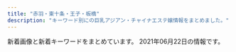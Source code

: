 ```yaml
---
title: "赤羽・東十条・王子・板橋"
description: "キーワード別にの巨乳アジアン・チャイナエステ嬢情報をまとめました。"
---
```


新着画像と新着キーワードをまとめています。
2021年06月22日の情報です。

<DmmAffiliateIns />
<KeywordTable
  shops={
    [
    {
        "img_links": [
            "http://www.roserelaxation.info/upload/202007/1594636684.jpg",
            "http://www.roserelaxation.info/upload/201801/1517150493.jpg",
            "http://www.roserelaxation.info/upload/images/20171206_132851.jpg",
            "http://www.roserelaxation.info/upload/201801/thumb/1517150493.jpg",
            "http://www.roserelaxation.info/upload/images/20171206_132823.jpg",
            "http://www.roserelaxation.info/upload/images/20170525_102731.jpg",
            "http://www.roserelaxation.info/upload/202007/thumb/1594636684.jpg",
            "http://www.roserelaxation.info/upload/202007/thumb_dis/1594636322.jpg",
            "http://www.roserelaxation.info/upload/images/20171206_133002.jpg",
            "http://www.roserelaxation.info/upload/201808/thumb_dis/1535596152.jpg",
            "http://www.roserelaxation.info/upload/images/20170613_104732.jpg",
            "http://www.roserelaxation.info/upload/202007/thumb_dis/1594636684.jpg",
            "http://www.roserelaxation.info/upload/202007/1594636246.jpg",
            "http://www.roserelaxation.info/upload/images/20170706_091357.jpg",
            "http://www.roserelaxation.info/upload/201707/1499300573.jpg",
            "http://www.roserelaxation.info/upload/images/20171214_032900.jpg",
            "http://www.roserelaxation.info/upload/202007/thumb_dis/1594636246.jpg",
            "http://www.roserelaxation.info/upload/202007/1594636355.jpg",
            "http://www.roserelaxation.info/upload/201708/thumb_dis/1502280972.jpg",
            "http://www.roserelaxation.info/upload/201807/thumb_dis/1531195952.jpg",
            "http://www.roserelaxation.info/upload/images/20171206_132919.jpg",
            "http://www.roserelaxation.info/upload/201807/1531195952.jpg",
            "http://www.roserelaxation.info/upload/201807/1531197286.jpg",
            "http://www.roserelaxation.info/upload/202007/thumb_dis/1594636355.jpg",
            "http://www.roserelaxation.info/upload/201807/thumb_dis/1531195547.jpg",
            "http://www.roserelaxation.info/upload/202007/thumb/1594636246.jpg",
            "http://www.roserelaxation.info/upload/201712/thumb/1512155748.jpg",
            "http://www.roserelaxation.info/upload/202007/thumb/1594636355.jpg",
            "http://www.roserelaxation.info/upload/201712/1512155748.jpg",
            "http://www.roserelaxation.info/upload/201807/1531195547.jpg",
            "http://www.roserelaxation.info/upload/202008/1598846272.jpg",
            "http://www.roserelaxation.info/upload/201712/thumb_dis/1512155748.jpg",
            "http://www.roserelaxation.info/upload/201708/1502280972.jpg",
            "http://www.roserelaxation.info/upload/201807/thumb/1531195547.jpg",
            "http://www.roserelaxation.info/upload/201807/thumb/1531195952.jpg",
            "http://www.roserelaxation.info/upload/201807/thumb_dis/1531197286.jpg",
            "http://www.roserelaxation.info/upload/201801/thumb_dis/1517150493.jpg"
        ],
        "station": "JR\u8d64\u7fbd\u99c5\u5357\u53e3",
        "name": "Only one \uff5e\u30aa\u30f3\u30ea\u30fc\u30ef\u30f3\uff5e",
        "keywords": {},
        "url": "http://www.roserelaxation.info/"
    },
    {
        "keywords": {
            "87": 8,
            "D": 8,
            "\u30bb\u30af\u30b7\u30fc": 3,
            "85": 2
        },
        "url": "http://www.goodtime.iesjp.com/",
        "name": "GOOD TIME",
        "img_links": [
            "http://www.goodtime.iesjp.com/files/007.jpg",
            "http://www.goodtime.iesjp.com/images/m-top-right03.jpg",
            "http://www.goodtime.iesjp.com/photo_news/upimg/3943160b5eaf8ad73c_1.jpg",
            "http://www.goodtime.iesjp.com/images/call.png",
            "http://www.goodtime.iesjp.com/images/m-left.jpg",
            "http://www.goodtime.iesjp.com/photo_news/upimg/22286608910ac9b0db_0.jpg",
            "http://www.goodtime.iesjp.com/images/m-top-right01.jpg",
            "http://www.goodtime.iesjp.com/images/top-left01.jpg",
            "http://www.goodtime.iesjp.com/files/001.jpg",
            "http://www.goodtime.iesjp.com/photo_news/upimg/6226360739cbd5fa6e_0.jpg",
            "http://www.goodtime.iesjp.com/photo_news/upimg/3462960a1ab283cd4a_0.jpg",
            "http://www.goodtime.iesjp.com/images/m-top03.jpg",
            "http://www.goodtime.iesjp.com/images/m-right.jpg",
            "http://www.goodtime.iesjp.com/images/m-top-right04.jpg",
            "http://www.goodtime.iesjp.com/images/m-top02.jpg",
            "http://www.goodtime.iesjp.com/images/m-top-right02.jpg",
            "http://www.goodtime.iesjp.com/files/006.jpg",
            "http://www.goodtime.iesjp.com/images/m-yejiao.jpg",
            "http://www.goodtime.iesjp.com/photo_news/upimg/1591860540114b630a_0.jpg",
            "http://www.goodtime.iesjp.com/files/003.jpg",
            "http://www.goodtime.iesjp.com/files/004.jpg",
            "http://www.goodtime.iesjp.com/images/m-head.jpg"
        ],
        "station": "\u8d64\u7fbd\u5ca9\u6df5\u99c52\u756a\u51fa\u53e3"
    },
    {
        "img_links": [
            "http://www.crossu.xyz/uploads/200528/1-20052Q52142229.jpg",
            "http://www.crossu.xyz/templets/default/picture/news.jpg",
            "http://www.crossu.xyz/uploads/allimg/180620/1-1P6201013133b.jpg",
            "http://www.crossu.xyz/uploads/190924/1-1Z9241056212J.jpg",
            "http://www.crossu.xyz/uploads/191119/1-19111915043V27.jpg",
            "http://www.crossu.xyz/uploads/180620/1-1P62010193X63.jpg",
            "http://www.crossu.xyz/uploads/180621/1-1P621101232H4.jpg",
            "http://www.crossu.xyz/templets/default/picture/rec1.png",
            "http://www.crossu.xyz/templets/default/picture/staff_t.jpg",
            "http://www.crossu.xyz/uploads/181211/1-1Q2111433162D.jpg",
            "http://www.crossu.xyz/uploads/191129/1-19112914393CK.jpg",
            "http://www.crossu.xyz/templets/default/picture/interior_t.jpg",
            "http://www.crossu.xyz/uploads/180620/1-1P62010154K00.png",
            "http://www.crossu.xyz/templets/default/picture/head.jpg"
        ],
        "station": "JR\u738b\u5b50\u99c5\u5317\u53e3",
        "keywords": {
            "\u30bb\u30af\u30b7\u30fc": 5
        },
        "url": "http://www.crossu.xyz/",
        "name": "\u685c\u306e\u604b"
    },
    {
        "station": "\u5c3e\u4e45\u99c5",
        "name": "\u56de\u697d\u82d1",
        "img_links": [
            "https://nippori-massage.com/icon/facebook.png",
            "https://nippori-massage.com/line/10min-coupon.png",
            "https://nippori-massage.com/images/obi.jpg",
            "https://nippori-massage.com/mens-esthe/2021/06/19/ai-s1.jpg",
            "https://nippori-massage.com/images/esthe2.jpg",
            "https://nippori-massage.com/icon/yelp.png",
            "https://nippori-massage.com/footer/footer-line.png",
            "https://nippori-massage.com/mens-esthe/2021/04/15/sakura-s1.jpg",
            "https://nippori-massage.com/images/main1.jpg",
            "https://nippori-massage.com//icon/facebook.png",
            "https://nippori-massage.com/icon/line.png",
            "https://nippori-massage.com/room/room-l3.jpg",
            "https://nippori-massage.com/staff/ai-s1.jpg",
            "https://nippori-massage.com/room/room-l2.jpg",
            "https://nippori-massage.com/images/line_friend.png",
            "https://nippori-massage.com/staff/ai-l1.jpg",
            "https://nippori-massage.com/staff/sakura-l1.jpg",
            "https://nippori-massage.com/images/esthe4.jpg",
            "https://nippori-massage.com/room/room-l1.jpg",
            "https://nippori-massage.com/footer/footer-staff.png",
            "https://nippori-massage.com/line/line-qr.png",
            "https://nippori-massage.com/images/qrcode.png",
            "https://nippori-massage.com/images/main-sp.jpg",
            "https://nippori-massage.com/staff/sakura-s1.jpg",
            "https://nippori-massage.com/icon/twitter.png",
            "https://nippori-massage.com/images/clear.png",
            "https://nippori-massage.com/staff/ai-s2.jpg",
            "https://nippori-massage.com/images/esthe1.jpg",
            "https://nippori-massage.com/images/header3.png",
            "https://nippori-massage.com/footer/footer-tel.png",
            "https://nippori-massage.com/images/esthe3.jpg",
            "https://nippori-massage.com/staff/ai-l2.jpg",
            "https://nippori-massage.com/room/room-l4.jpg",
            "https://scdn.line-apps.com/n/line_add_friends/btn/ja.png"
        ],
        "keywords": {},
        "url": "https://nippori-massage.com/"
    },
    {
        "img_links": [
            "https://wagaya.xyz.mn/photos/sites/56/2021/04/2021041205512961.jpg",
            "https://wagaya.xyz.mn/images/mobile.jpg",
            "https://wagaya.xyz.mn/images/nbj1.png",
            "https://wagaya.xyz.mn/photos/sites/56/2021/04/2021041205512892.jpg",
            "https://wagaya.xyz.mn/photos/sites/56/2021/06/2021061105332195.jpg",
            "https://wagaya.xyz.mn/photos/sites/56/2021/04/202104050602539.jpg",
            "https://wagaya.xyz.mn/images/s_news.png",
            "https://wagaya.xyz.mn/images/top.jpg",
            "https://wagaya.xyz.mn/images/s_staff.png"
        ],
        "station": "JR\u738b\u5b50\u99c5\u4e2d\u592e\u53e3",
        "url": "https://wagaya.xyz.mn/",
        "name": "\u6211\u304c\u5bb6",
        "keywords": {
            "83": 5,
            "C": 11,
            "D": 20,
            "85": 10,
            "86": 5
        }
    },
    {
        "name": "\u30c0\u30fc\u30ea\u30f3",
        "img_links": [
            "http://angel-aroma.net/img/m1.jpg",
            "http://angel-aroma.net/img/top.jpg",
            "http://angel-aroma.net/img/sta1.jpg",
            "http://angel-aroma.net/img/sta6.jpg",
            "http://angel-aroma.net/img/m20.jpg",
            "http://angel-aroma.net/img/m6.jpg",
            "http://angel-aroma.net/img/sta5.jpg",
            "http://angel-aroma.net/img/m2.jpg",
            "http://angel-aroma.net/img/m4.jpg",
            "http://angel-aroma.net/img/m3.jpg",
            "http://angel-aroma.net/img/qr.jpg",
            "http://angel-aroma.net/img/m10.jpg",
            "http://angel-aroma.net/img/stafft.jpg",
            "http://angel-aroma.net/img/no.png",
            "http://angel-aroma.net/img/sta2.jpg",
            "http://angel-aroma.net/img/sta3.jpg",
            "http://angel-aroma.net/img/m5.jpg",
            "http://angel-aroma.net/img/m30.jpg"
        ],
        "url": "http://angel-aroma.net/",
        "station": "JR\u8d64\u7fbd\u99c5\u6771\u53e3",
        "keywords": {
            "86": 4,
            "82": 2,
            "84": 2,
            "87": 2
        }
    },
    {
        "keywords": {
            "86": 1,
            "D": 5,
            "87": 4
        },
        "img_links": [
            "http://www.darling.esjp.info/files/002.jpg",
            "http://www.darling.esjp.info/img/tel.png",
            "http://www.darling.esjp.info/img/nav-002.png",
            "http://www.darling.esjp.info/img/nav-005.png",
            "http://www.darling.esjp.info/img/top01.png",
            "http://www.darling.esjp.info/files/007.jpg",
            "http://www.darling.esjp.info/img/nav-006.png",
            "http://www.darling.esjp.info/img/stt.jpg",
            "http://www.darling.esjp.info/files/008.jpg",
            "http://www.darling.esjp.info/img/stb.jpg",
            "http://www.darling.esjp.info/files/001.jpg",
            "http://www.darling.esjp.info/img/nav-003.png",
            "http://www.darling.esjp.info/img/nav-001.png",
            "http://www.darling.esjp.info/files/003.jpg",
            "http://www.darling.esjp.info/img/nav-004.png"
        ],
        "station": "JR\u8d64\u7fbd\u99c5\u5357\u53e3",
        "url": "http://www.darling.esjp.info/",
        "name": "Darling \uff5e\u30c0\u30fc\u30ea\u30f3\uff5e"
    },
    {
        "url": "http://www.kaen.relaxmens.com/",
        "station": "JR\u8d64\u7fbd\u99c5\u6771\u53e3",
        "name": "\u83ef\u8276",
        "img_links": [
            "http://www.kaen.relaxmens.com/images/tit_therapist.png",
            "http://www.kaen.relaxmens.com/images/maining.jpg",
            "http://www.kaen.relaxmens.com/files/008.jpg",
            "http://www.kaen.relaxmens.com/images/acc2.jpg",
            "http://www.kaen.relaxmens.com/files/002.jpg",
            "http://www.kaen.relaxmens.com/images/top.jpg",
            "http://www.kaen.relaxmens.com/images/kanban.jpg",
            "http://www.kaen.relaxmens.com/images/acc4.jpg",
            "http://www.kaen.relaxmens.com/images/sp_tit_new.png",
            "http://www.kaen.relaxmens.com/files/007.jpg",
            "http://www.kaen.relaxmens.com/files/009.jpg",
            "http://www.kaen.relaxmens.com/images/acc3.jpg",
            "http://www.kaen.relaxmens.com/images/acc1.jpg",
            "http://www.kaen.relaxmens.com/files/005.jpg",
            "http://www.kaen.relaxmens.com/images/sp_tit_therapist.png",
            "http://www.kaen.relaxmens.com/images/sp_top.jpg",
            "http://www.kaen.relaxmens.com/images/img_tel.png",
            "http://www.kaen.relaxmens.com/files/001.jpg",
            "http://www.kaen.relaxmens.com/files/006.jpg",
            "http://www.kaen.relaxmens.com/images/acc5.jpg",
            "http://www.kaen.relaxmens.com/images/tit_new.png"
        ],
        "keywords": {
            "C": 30,
            "85": 30,
            "D": 6,
            "87": 6,
            "86": 6,
            "E": 6
        }
    },
    {
        "keywords": {},
        "station": "JR\u738b\u5b50\u99c5\u5317\u53e3",
        "url": "https://kirakira.xyz.mn/",
        "name": "Lucky",
        "img_links": []
    },
    {
        "img_links": [
            "http://lastpara.net/image/cast/cast_263_1_l.jpg",
            "http://lastpara.net/img/event/camp_top_02.jpg",
            "http://lastpara.net/image/cast/cast_265_1_l.jpg",
            "http://lastpara.net/image/cast/cast_255_1_l.jpg",
            "http://lastpara.net/image/cast/cast_263_1_s.jpg",
            "http://lastpara.net/image/cast/cast_259_1_l.jpg",
            "http://lastpara.net/image/cast/cast_286_1_s.jpg",
            "http://lastpara.net/image/cast/cast_261_1_l.jpg",
            "http://lastpara.net/image/cast/cast_256_1_l.jpg",
            "http://lastpara.net/img/recuit.png",
            "http://lastpara.net/image/cast/cast_259_1_s.jpg",
            "http://lastpara.net/image/cast/cast_287_1_l.jpg",
            "http://lastpara.net/image/cast/cast_256_1_s.jpg",
            "http://lastpara.net/image/cast/cast_286_1_l.jpg",
            "http://lastpara.net/image/cast/cast_265_1_s.jpg",
            "http://lastpara.net/img/news-ttl.jpg",
            "http://lastpara.net/image/cast/cast_262_1_l.jpg",
            "http://lastpara.net/image/cast/cast_287_1_s.jpg"
        ],
        "url": "http://lastpara.net/",
        "keywords": {
            "86": 4,
            "90": 2,
            "85": 9,
            "84": 4
        },
        "station": "JR\u8d64\u7fbd\u99c5\u5357\u53e3",
        "name": "Last Paradise \uff5e\u30e9\u30b9\u30c8\u30d1\u30e9\u30c0\u30a4\u30b9\uff5e"
    },
    {
        "img_links": [
            "http://coconat.work/staff/ayaka1.jpg",
            "http://coconat.work/images/m-head01.jpg",
            "http://coconat.work/images/call.png",
            "http://coconat.work/staff/rina1.jpg",
            "http://coconat.work/images/news_t.jpg",
            "http://coconat.work/staff/yuyu1.jpg",
            "http://coconat.work/images/news.jpg",
            "http://coconat.work/staff/yuko1.jpg",
            "http://coconat.work/images/staff_t.jpg",
            "http://coconat.work/images/m-top004.jpg",
            "http://coconat.work/images/interior_t.jpg"
        ],
        "keywords": {
            "C": 5,
            "85": 5,
            "86": 10,
            "E": 5,
            "D": 10,
            "87": 5
        },
        "url": "http://coconat.work/",
        "name": "\u30b3\u30b3\u30ca\u30c3\u30c4",
        "station": "JR\u8d64\u7fbd\u99c5\u6771\u53e3"
    },
    {
        "url": "http://meltylove.xyz/",
        "img_links": [
            "http://meltylove.xyz/images/g0.jpg",
            "http://meltylove.xyz/images/room3.png",
            "http://meltylove.xyz/images/room1.jpg",
            "http://meltylove.xyz/images/g4.jpg",
            "http://meltylove.xyz/images/g3.jpg",
            "http://meltylove.xyz/images/top.jpg",
            "http://meltylove.xyz/images/g5.jpg",
            "http://meltylove.xyz/images/r3.png",
            "http://meltylove.xyz/images/end.png",
            "http://meltylove.xyz/images/s1.png",
            "http://meltylove.xyz/images/g1.jpg",
            "http://meltylove.xyz/images/s3.png",
            "http://meltylove.xyz/images/r2.png",
            "http://meltylove.xyz/images/r1.png",
            "http://meltylove.xyz/images/g2.jpg",
            "http://meltylove.xyz/images/new.png",
            "http://meltylove.xyz/images/room4.png",
            "http://meltylove.xyz/images/room2.png"
        ],
        "station": "JR\u8d64\u7fbd\u99c5",
        "keywords": {
            "88": 2,
            "C": 6,
            "87": 2,
            "D": 4,
            "86": 9,
            "84": 6
        },
        "name": "\u30e1\u30eb\u30c6\u30a3\u2015\u30e9\u30f4"
    },
    {
        "keywords": {
            "86": 2,
            "D": 2
        },
        "station": "JR\u6771\u5341\u6761\u99c5\u5317\u53e3",
        "url": "http://shanshan-esthe.com/",
        "img_links": [
            "http://shanshan-esthe.com/img/st16.jpg",
            "http://shanshan-esthe.com/img/no.png",
            "http://shanshan-esthe.com/img/sta0.jpg",
            "http://shanshan-esthe.com/img/st14.jpg",
            "http://shanshan-esthe.com/img/sta14.jpg"
        ],
        "name": "\u9999\u9999"
    },
    {
        "img_links": [
            "http://figret.xyz/static/picture/bar-news.png",
            "http://figret.xyz/static/picture/info1.jpg",
            "http://figret.xyz/uploads/210501/1-2105011FK05b.jpg",
            "http://figret.xyz/static/picture/bar-inte.png",
            "http://figret.xyz/uploads/210515/1-2105151454123F.jpg",
            "http://figret.xyz/uploads/200520/1-200520094144146.jpg",
            "http://figret.xyz/uploads/210517/1-21051G0253T50.jpg",
            "http://figret.xyz/static/picture/info2.jpg",
            "http://figret.xyz/static/picture/info_text.jpg",
            "http://figret.xyz/uploads/200520/1-200520100455411.jpg",
            "http://figret.xyz/static/picture/bar-infomation.png",
            "http://figret.xyz/static/picture/bar-girls.png",
            "http://figret.xyz/static/picture/girls-bar.png",
            "http://figret.xyz/uploads/200520/1-200520100430557.jpg"
        ],
        "name": "\u7e01\u697d",
        "station": "JR\u5341\u6761\u99c5\u5357\u53e3",
        "keywords": {
            "\u4e73": 2,
            "C": 1,
            "D": 5,
            "87": 1,
            "85": 2
        },
        "url": "http://figret.xyz/"
    },
    {
        "url": "http://www.e-baby.work/",
        "name": "\u30a2\u30a4\u30ea\u30b9",
        "keywords": {
            "C": 1,
            "86": 2,
            "D": 3,
            "85": 1,
            "89": 1,
            "E": 3,
            "87": 2,
            "84": 1
        },
        "img_links": [
            "http://www.e-baby.work/staff/mihoc.jpg",
            "http://www.e-baby.work/staff/karen1.jpg",
            "http://www.e-baby.work/staff/kumi1.jpg",
            "http://www.e-baby.work/staff/haru1.jpg",
            "http://www.e-baby.work/staff/miho1.jpg",
            "http://www.e-baby.work/img/all/icon2.png",
            "http://www.e-baby.work/staff/yuka1.jpg",
            "http://www.e-baby.work/img/all/loader.png",
            "http://www.e-baby.work/staff/maya1.jpg",
            "http://www.e-baby.work/staff/rina1.jpg"
        ],
        "station": "JR\u8d64\u7fbd\u99c5\u6771\u53e3"
    },
    {
        "station": "JR\u8d64\u7fbd\u99c5\u897f\u53e3",
        "name": "Cocosia \uff5e\u30b3\u30b3\u30b7\u30a2\uff5e",
        "keywords": {
            "D": 10,
            "E": 6,
            "C": 15,
            "87": 6,
            "86": 8,
            "85": 2
        },
        "img_links": [
            "http://www.cocosia.work/staff/mika1.jpg",
            "http://www.cocosia.work/img/int3_sp.jpg",
            "http://www.cocosia.work/staff/mao1.jpg",
            "http://www.cocosia.work/img/bn_contact_sp.jpg",
            "http://www.cocosia.work/img/int1.jpg",
            "http://www.cocosia.work/staff/yuyu1.jpg",
            "http://www.cocosia.work/img/int3.jpg",
            "http://www.cocosia.work/staff/riya.jpg",
            "http://www.cocosia.work/staff/rea.jpg",
            "http://www.cocosia.work/img/bn_howto.jpg",
            "http://www.cocosia.work/staff/yuyu.jpg",
            "http://www.cocosia.work/img/int1_sp.jpg",
            "http://www.cocosia.work/staff/mao.jpg",
            "http://www.cocosia.work/img/concept_sp.jpg",
            "http://www.cocosia.work/staff/mika.jpg",
            "http://www.cocosia.work/staff/riya1.jpg",
            "http://www.cocosia.work/img/header_info.png",
            "http://www.cocosia.work/staff/hina1.jpg",
            "http://www.cocosia.work/img/int2_sp.jpg",
            "http://www.cocosia.work/img/bn_contact.jpg",
            "http://www.cocosia.work/img/i_tel.png",
            "http://www.cocosia.work/img/int2.jpg",
            "http://www.cocosia.work/staff/rea1.jpg",
            "http://www.cocosia.work/img/bn_howto_sp.jpg",
            "http://www.cocosia.work/img/concept.jpg",
            "http://www.cocosia.work/staff/hina.jpg"
        ],
        "url": "http://www.cocosia.work/"
    },
    {
        "station": "JR\u6771\u5341\u6761\u99c5\u5317\u53e3",
        "url": "http://yuri.msa.jp/",
        "keywords": {
            "83": 3,
            "86": 3,
            "84": 3,
            "85": 3
        },
        "img_links": [
            "http://yuri.msa.jp/layer/images/top/top_08.png",
            "http://yuri.msa.jp/images/s_info.png",
            "http://yuri.msa.jp/layer/images/top.jpg",
            "http://yuri.msa.jp/images/staff_bj1.png",
            "http://yuri.msa.jp/layer/images/top/top_05.jpg",
            "http://yuri.msa.jp/images/staff_01.jpg",
            "http://yuri.msa.jp/layer/images/top/top_06.jpg",
            "http://yuri.msa.jp/images/wenzi-staff.png",
            "http://yuri.msa.jp/layer/images/top/top_01.jpg",
            "http://yuri.msa.jp/images/ser4.jpg",
            "http://yuri.msa.jp/images/staff_04.jpg",
            "http://yuri.msa.jp/images/top1.jpg",
            "http://yuri.msa.jp/layer/images/top/top_03.jpg",
            "http://yuri.msa.jp/images/info.png",
            "http://yuri.msa.jp/layer/images/top/top_02.jpg",
            "http://yuri.msa.jp/images/top2.jpg",
            "http://yuri.msa.jp/images/staff_06.jpg",
            "http://yuri.msa.jp/images/ser1.jpg",
            "http://yuri.msa.jp/images/ser2.jpg",
            "http://yuri.msa.jp/images/staff_02.jpg",
            "http://yuri.msa.jp/images/staff_bj4.png",
            "http://yuri.msa.jp/images/ser3.jpg",
            "http://yuri.msa.jp/images/s_service.png",
            "http://yuri.msa.jp/images/staff_03.jpg",
            "http://yuri.msa.jp/images/1.jpg",
            "http://yuri.msa.jp/layer/images/top/top_04.jpg"
        ],
        "name": "\u767e\u5408"
    },
    {
        "keywords": {
            "C": 15
        },
        "url": "http://oji.pink/",
        "img_links": [
            "http://oji.pink/images/g7.jpg",
            "http://oji.pink/images/aki.jpg",
            "http://oji.pink/images/r3.jpg",
            "http://oji.pink/images/g2.jpg",
            "http://oji.pink/images/g5.jpg",
            "http://oji.pink/images/3.png",
            "http://oji.pink/images/r4.jpg",
            "http://oji.pink/images/top.jpg",
            "http://oji.pink/images/mobile.jpg",
            "http://oji.pink/images/g0.jpg",
            "http://oji.pink/images/r1.jpg",
            "http://oji.pink/images/zi_staff.png",
            "http://oji.pink/images/zi_link.png",
            "http://oji.pink/images/yuki.jpg",
            "http://oji.pink/images/new1.jpg",
            "http://oji.pink/images/r2.jpg",
            "http://oji.pink/images/g1.jpg",
            "http://oji.pink/images/1.png"
        ],
        "station": "JR\u738b\u5b50\u99c5\u5317\u53e3",
        "name": "\u7f8e\u5065"
    },
    {
        "img_links": [
            "https://dream.ests.jp/images/mobile.jpg",
            "https://dream.ests.jp/images/end.png",
            "https://dream.ests.jp/images/2.jpg",
            "https://dream.ests.jp/images/new.jpg",
            "https://dream.ests.jp/photos/sites/12/2021/03/2021031110483021.jpg",
            "https://dream.ests.jp/photos/sites/12/2021/03/2021031110483161.jpg",
            "https://dream.ests.jp/images/s_news.jpg",
            "https://dream.ests.jp/images/s_therapist.jpg",
            "https://dream.ests.jp/images/1.jpg",
            "https://dream.ests.jp/images/top.png",
            "https://dream.ests.jp/images/news_bj3.jpg",
            "https://dream.ests.jp/images/s_pick.png",
            "https://dream.ests.jp/images/s_link.jpg",
            "https://dream.ests.jp/images/staff_bj3.jpg",
            "https://dream.ests.jp/images/line.png",
            "https://dream.ests.jp/photos/sites/12/2021/03/2021031110482840.jpg",
            "https://dream.ests.jp/photos/sites/12/2021/03/2021031110482744.jpg"
        ],
        "url": "https://dream.ests.jp/",
        "station": "JR\u8d64\u7fbd\u99c5\u6771\u53e3",
        "name": "\u30a2\u30ed\u30de\u30c9\u30ea\u30fc\u30e0",
        "keywords": {
            "85": 2,
            "E": 2,
            "D": 6,
            "C": 12,
            "86": 4,
            "87": 2
        }
    },
    {
        "name": "Love Sea",
        "img_links": [
            "https://higashijujo-mensesthe.com/button/blog.png",
            "https://higashijujo-mensesthe.com/2020/02/29/lime-s1.jpg",
            "https://higashijujo-mensesthe.com/images/qrcode.png",
            "https://higashijujo-mensesthe.com/menu/home.png",
            "https://higashijujo-mensesthe.com/menu/gallery.png",
            "https://higashijujo-mensesthe.com/images/main1.jpg",
            "https://higashijujo-mensesthe.com/images/footer-l.png",
            "https://higashijujo-mensesthe.com/staff/rika-s1.jpg",
            "https://higashijujo-mensesthe.com/staff/runa-s1.jpg",
            "https://higashijujo-mensesthe.com/2019/08/22/runa-s1.jpg",
            "https://higashijujo-mensesthe.com/staff/kimi-l2.jpg",
            "https://higashijujo-mensesthe.com/staff/kimi-s1.jpg",
            "https://higashijujo-mensesthe.com/button/staff.png",
            "https://higashijujo-mensesthe.com/staff/kimi-s2.jpg",
            "https://higashijujo-mensesthe.com/images/camp.jpg",
            "https://higashijujo-mensesthe.com/2019/08/23/satomi-s1.jpg",
            "https://higashijujo-mensesthe.com/2019/10/21/rika-s1.jpg",
            "https://higashijujo-mensesthe.com/images/header3.png",
            "https://higashijujo-mensesthe.com/button/home.png",
            "https://higashijujo-mensesthe.com/icon/yelp.png",
            "https://higashijujo-mensesthe.com/images/clear.png",
            "https://higashijujo-mensesthe.com/staff/satomi-l1.jpg",
            "https://higashijujo-mensesthe.com/staff/kimi-l1.jpg",
            "https://higashijujo-mensesthe.com/images/main-sp.jpg",
            "https://higashijujo-mensesthe.com/menu/blog.png",
            "https://higashijujo-mensesthe.com/icon/line.png",
            "https://higashijujo-mensesthe.com/menu/info.png",
            "https://higashijujo-mensesthe.com/room/esthe2.jpg",
            "https://higashijujo-mensesthe.com/images/footer-r.png",
            "https://higashijujo-mensesthe.com/room/esthe1.jpg",
            "https://higashijujo-mensesthe.com/menu/friend.png",
            "https://higashijujo-mensesthe.com/2019/08/10/kimi-s1.jpg",
            "https://higashijujo-mensesthe.com/staff/runa-l1.jpg",
            "https://higashijujo-mensesthe.com/staff/lime-l1.jpg",
            "https://higashijujo-mensesthe.com/staff/rika-l1.jpg",
            "https://higashijujo-mensesthe.com/room/esthe3.jpg",
            "https://higashijujo-mensesthe.com/images/flower.png",
            "https://higashijujo-mensesthe.com/staff/satomi-s1.jpg",
            "https://higashijujo-mensesthe.com/icon/facebook.png",
            "https://higashijujo-mensesthe.com/icon/twitter.png",
            "https://higashijujo-mensesthe.com/staff/lime-s1.jpg"
        ],
        "keywords": {},
        "url": "https://higashijujo-mensesthe.com/",
        "station": "JR\u6771\u5341\u6761\u99c5\u5317\u53e3"
    },
    {
        "keywords": {},
        "img_links": [
            "http://www.l-yuri.work/images/tel.jpg",
            "http://www.l-yuri.work/img/aki1.jpg",
            "http://www.l-yuri.work/images/4.png",
            "http://www.l-yuri.work/staff/aki.jpg",
            "http://www.l-yuri.work/img/kaori1.jpg",
            "http://www.l-yuri.work/images/news.png",
            "http://www.l-yuri.work/images/3.png",
            "http://www.l-yuri.work/staff/rina.jpg",
            "http://www.l-yuri.work/staff/kaori.jpg",
            "http://www.l-yuri.work/images/tg.jpg",
            "http://www.l-yuri.work/images/interior_t.jpg",
            "http://www.l-yuri.work/staff/emi.jpg",
            "http://www.l-yuri.work/images/int2.png",
            "http://www.l-yuri.work/images/1.png",
            "http://www.l-yuri.work/images/staff_t.jpg",
            "http://www.l-yuri.work/images/head.jpg",
            "http://www.l-yuri.work/images/h_line.jpg",
            "http://www.l-yuri.work/images/sys.png",
            "http://www.l-yuri.work/img/rina1.jpg",
            "http://www.l-yuri.work/images/2.png",
            "http://www.l-yuri.work/images/mobile.jpg",
            "http://www.l-yuri.work/images/int1.png",
            "http://www.l-yuri.work/img/emi1.jpg",
            "http://www.l-yuri.work/images/s1.png"
        ],
        "name": "\u767e\u5408",
        "station": "\u84ee\u6839\u99c5\u6771\u53e3",
        "url": "http://www.l-yuri.work/"
    },
    {
        "station": "JR\u8d64\u7fbd\u99c5\u5357\u6539\u672d\u53e3(\u6771)",
        "name": "FLOWER",
        "keywords": {
            "\u30bb\u30af\u30b7\u30fc": 6,
            "89": 3,
            "98": 1,
            "87": 3,
            "88": 3
        },
        "img_links": [
            "http://esthe-japan.work/flower/upload/202004/1588153474.png"
        ],
        "url": "http://esthe-japan.work/flower/"
    }
]
}
/>
<DmmAffiliateScript />
